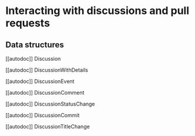 # Interacting with discussions and pull requests

## Data structures

[[autodoc]] Discussion

[[autodoc]] DiscussionWithDetails

[[autodoc]] DiscussionEvent

[[autodoc]] DiscussionComment

[[autodoc]] DiscussionStatusChange

[[autodoc]] DiscussionCommit

[[autodoc]] DiscussionTitleChange
